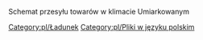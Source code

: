 

Schemat przesyłu towarów w klimacie Umiarkowanym
{{pl/Manual/Navbox Schematy przesyłu}}

[[Category:pl/Ładunek]]
[[Category:pl/Pliki w języku polskim]]